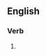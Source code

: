 ==English==

===Verb===
{{head|en|present participle}}

# {{present participle of|adenylate|lang=en|nocat=1}}